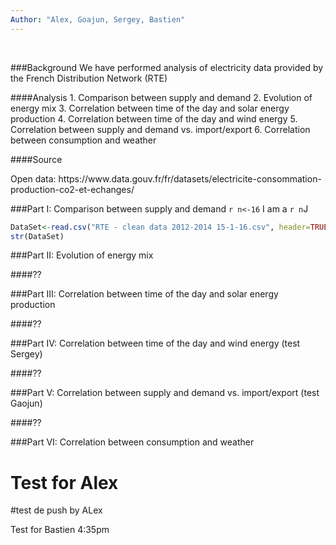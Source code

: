 ```yaml
---
Author: "Alex, Goajun, Sergey, Bastien"
---
```


<br>

###Background
We have performed analysis of electricity data provided by the French Distribution Network (RTE)

####Analysis
1. Comparison between supply and demand
2. Evolution of energy mix
3. Correlation between time of the day and solar energy production 
4. Correlation between time of the day and wind energy
5. Correlation between supply and demand vs. import/export
6. Correlation between consumption and weather

####Source

Open data: https://www.data.gouv.fr/fr/datasets/electricite-consommation-production-co2-et-echanges/ 

###Part I: Comparison between supply and demand
`r n<-16`
I am a `r n`J

```r
DataSet<-read.csv("RTE - clean data 2012-2014 15-1-16.csv", header=TRUE)
str(DataSet)
```

###Part II: Evolution of energy mix

####??

###Part III: Correlation between time of the day and solar energy production

####??

###Part IV: Correlation between time of the day and wind energy (test Sergey)

####??

###Part V: Correlation between supply and demand vs. import/export (test Gaojun)

####??

###Part VI: Correlation between consumption and weather

Test for Alex
=======
#test de push by ALex

Test for Bastien 4:35pm
